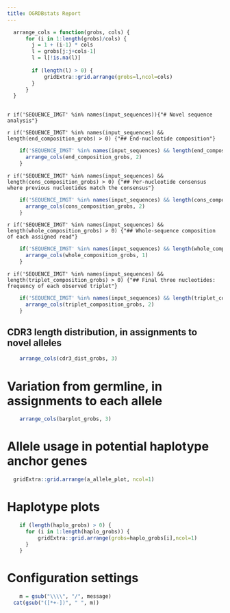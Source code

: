 ```yaml
---
title: OGRDBstats Report
---
```


```r
  
  arrange_cols = function(grobs, cols) {
	  for (i in 1:length(grobs)/cols) {
		j = 1 + (i-1) * cols
		l = grobs[j:j+cols-1]
		l = l[!is.na(l)]
		
		if (length(l) > 0) {
			gridExtra::grid.arrange(grobs=l,ncol=cols)
		}
	  }		
  }
  
```

\newpage

`r if('SEQUENCE_IMGT' %in% names(input_sequences)){"# Novel sequence analysis"}`

`r if('SEQUENCE_IMGT' %in% names(input_sequences) && length(end_composition_grobs) > 0) {"## End-nucleotide composition"}`

```r
    if('SEQUENCE_IMGT' %in% names(input_sequences) && length(end_composition_grobs) > 0) {
      arrange_cols(end_composition_grobs, 2)
    }

```

`r if('SEQUENCE_IMGT' %in% names(input_sequences) && length(cons_composition_grobs) > 0) {"## Per-nucleotide consensus where previous nucleotides match the consensus"}`

```r
    if('SEQUENCE_IMGT' %in% names(input_sequences) && length(cons_composition_grobs) > 0) {
      arrange_cols(cons_composition_grobs, 2)
    }

```

`r if('SEQUENCE_IMGT' %in% names(input_sequences) && length(whole_composition_grobs) > 0) {"## Whole-sequence composition of each assigned read"}`

```r
    if('SEQUENCE_IMGT' %in% names(input_sequences) && length(whole_composition_grobs) > 0) {
      arrange_cols(whole_composition_grobs, 1)
    }

```


`r if('SEQUENCE_IMGT' %in% names(input_sequences) && length(triplet_composition_grobs) > 0) {"## Final three nucleotides: frequency of each observed triplet"}`

```r
    if('SEQUENCE_IMGT' %in% names(input_sequences) && length(triplet_composition_grobs) > 0) {
      arrange_cols(triplet_composition_grobs, 2)
    }

```

## CDR3 length distribution, in assignments to novel alleles


```r
  
	arrange_cols(cdr3_dist_grobs, 3)

```


\newpage
# Variation from germline, in assignments to each allele


```r
  
	arrange_cols(barplot_grobs, 3)

```


\newpage
# Allele usage in potential haplotype anchor genes

```r
  
  gridExtra::grid.arrange(a_allele_plot, ncol=1)

```

\newpage
# Haplotype plots

```r
  
	if (length(haplo_grobs) > 0) {
	  for (i in 1:length(haplo_grobs)) {
		  gridExtra::grid.arrange(grobs=haplo_grobs[i],ncol=1)
	  }
	}

```


\newpage
# Configuration settings

```r
  
	m = gsub("\\\\", "/", message)
  cat(gsub("([*+-])", " ", m))

```

